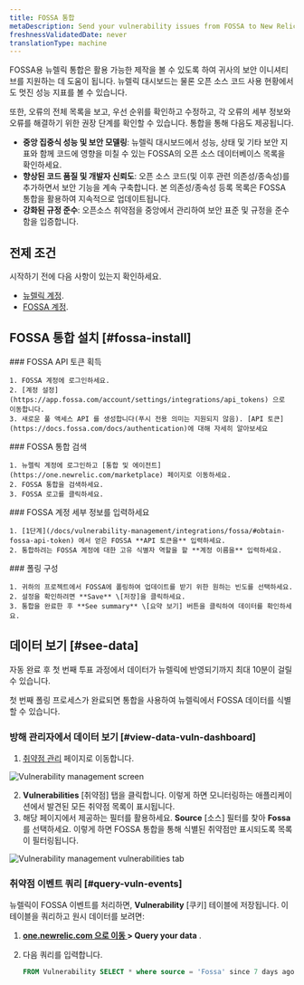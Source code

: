 ```yaml
---
title: FOSSA 통합
metaDescription: Send your vulnerability issues from FOSSA to New Relic.
freshnessValidatedDate: never
translationType: machine
---
```


FOSSA용 뉴렐릭 통합은 활용 가능한 제작을 볼 수 있도록 하여 귀사의 보안 이니셔티브를 지원하는 데 도움이 됩니다. 뉴렐릭 대시보드는 물론 오픈 소스 코드 사용 현황에서도 멋진 성능 지표를 볼 수 있습니다.

또한, 오류의 전체 목록을 보고, 우선 순위를 확인하고 수정하고, 각 오류의 세부 정보와 오류를 해결하기 위한 권장 단계를 확인할 수 있습니다. 통합을 통해 다음도 제공됩니다.

* **중앙 집중식 성능 및 보안 모델링**: 뉴렐릭 대시보드에서 성능, 상태 및 기타 보안 지표와 함께 코드에 영향을 미칠 수 있는 FOSSA의 오픈 소스 데이터베이스 목록을 확인하세요.
* **향상된 코드 품질 및 개발자 신뢰도**: 오픈 소스 코드(및 이후 관련 의존성/종속성)를 추가하면서 보안 기능을 계속 구축합니다. 본 의존성/종속성 등록 목록은 FOSSA 통합을 활용하여 지속적으로 업데이트됩니다.
* **강화된 규정 준수**: 오픈소스 취약점을 중앙에서 관리하여 보안 표준 및 규정을 준수함을 입증합니다.

## 전제 조건

시작하기 전에 다음 사항이 있는지 확인하세요.

* [뉴렐릭 계정](http://newrelic.com/signup).
* [FOSSA 계정](https://app.fossa.com/auth/register).

## FOSSA 통합 설치 [#fossa-install]

<Steps>
  <Step>
    ### FOSSA API 토큰 획득

    1. FOSSA 계정에 로그인하세요.
    2. [계정 설정](https://app.fossa.com/account/settings/integrations/api_tokens) 으로 이동합니다.
    3. 새로운 풀 액세스 API 를 생성합니다(푸시 전용 의미는 지원되지 않음). [API 토큰](https://docs.fossa.com/docs/authentication)에 대해 자세히 알아보세요
  </Step>

  <Step>
    ### FOSSA 통합 검색

    1. 뉴렐릭 계정에 로그인하고 [통합 및 에이전트](https://one.newrelic.com/marketplace) 페이지로 이동하세요.
    2. FOSSA 통합을 검색하세요.
    3. FOSSA 로고를 클릭하세요.
  </Step>

  <Step>
    ### FOSSA 계정 세부 정보를 입력하세요

    1. [1단계](/docs/vulnerability-management/integrations/fossa/#obtain-fossa-api-token) 에서 얻은 FOSSA **API 토큰을** 입력하세요.
    2. 통합하려는 FOSSA 계정에 대한 고유 식별자 역할을 할 **계정 이름을** 입력하세요.
  </Step>

  <Step>
    ### 폴링 구성

    1. 귀하의 프로젝트에서 FOSSA에 폴링하여 업데이트를 받기 위한 원하는 빈도를 선택하세요.
    2. 설정을 확인하려면 **Save** \[저장]을 클릭하세요.
    3. 통합을 완료한 후 **See summary** \[요약 보기] 버튼을 클릭하여 데이터를 확인하세요.
  </Step>
</Steps>

## 데이터 보기 [#see-data]

자동 완료 후 첫 번째 투표 과정에서 데이터가 뉴렐릭에 반영되기까지 최대 10분이 걸릴 수 있습니다.

첫 번째 폴링 프로세스가 완료되면 통합을 사용하여 뉴렐릭에서 FOSSA 데이터를 식별할 수 있습니다.

### 방해 관리자에서 데이터 보기 [#view-data-vuln-dashboard]

1. [취약점 관리](https://one.newrelic.com/vulnerability-management) 페이지로 이동합니다.

<img title="Vulnerability management screen" alt="Vulnerability management screen" src="/images/accounts_screenshot-full_vm-landing-updated.webp" />

2. **Vulnerabilities** \[취약점] 탭을 클릭합니다. 이렇게 하면 모니터링하는 애플리케이션에서 발견된 모든 취약점 목록이 표시됩니다.
3. 해당 페이지에서 제공하는 필터를 활용하세요. **Source** \[소스] 필터를 찾아 **Fossa**를 선택하세요. 이렇게 하면 FOSSA 통합을 통해 식별된 취약점만 표시되도록 목록이 필터링됩니다.

<img title="Vulnerabilities tab" alt="Vulnerability management vulnerabilities tab" src="/images/vm_screenshot-full_vuln-tab.webp" />

### 취약점 이벤트 쿼리 [#query-vuln-events]

뉴렐릭이 FOSSA 이벤트를 처리하면, **Vulnerability** \[쿠키] 테이블에 저장됩니다. 이 테이블을 쿼리하고 원시 데이터를 보려면:

1. **[one.newrelic.com 으로 이동 ](https://one.newrelic.com)&gt; Query your data** .

2. 다음 쿼리를 입력합니다.

   ```sql
   FROM Vulnerability SELECT * where source = 'Fossa' since 7 days ago
   ```